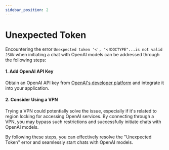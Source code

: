 ```yaml
---
sidebar_position: 2
---
```


# Unexpected Token

Encountering the error `Unexpected token '<', "<!DOCTYPE"...is not valid JSON` when initiating a chat with OpenAI models can be addressed through the following steps:

#### 1. Add OpenAI API Key

Obtain an OpenAI API key from [OpenAI's developer platform](https://platform.openai.com/) and integrate it into your application.

#### 2. Consider Using a VPN

Trying a VPN could potentially solve the issue, especially if it's related to region locking for accessing OpenAI services. By connecting through a VPN, you may bypass such restrictions and successfully initiate chats with OpenAI models.

By following these steps, you can effectively resolve the "Unexpected Token" error and seamlessly start chats with OpenAI models.